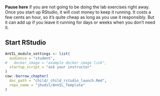 :::{.warning}
**Pause here** if you are not going to be doing the lab exercises right away.  Once you start up RStudio, it will cost money to keep it running.  It costs a few cents an hour, so it's quite cheap as long as you use it responsibly.  But it can add up if you leave it running for days or weeks when you don't need it.
:::

## Start RStudio

```r
AnVIL_module_settings <- list(
  audience = "student",
#   docker_image = "example docker image link",
  startup_script = "ask your instructor"
)
cow::borrow_chapter(
  doc_path = "child/_child_rstudio_launch.Rmd",
  repo_name = "jhudsl/AnVIL_Template"
)
```
